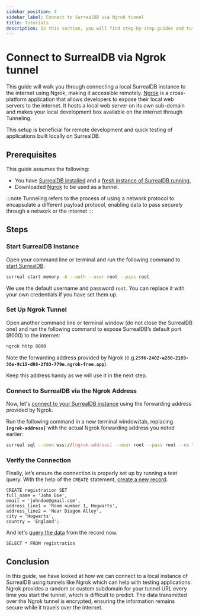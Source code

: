 ```yaml
---
sidebar_position: 4
sidebar_label: Connect to SurrealDB via Ngrok tunnel
title: Tutorials
description: In this section, you will find step-by-step guides and tutorials on how to perform various tasks and achieve specific goals using SurrealDB.
---
```


# Connect to SurrealDB via Ngrok tunnel

This guide will walk you through connecting a local SurrealDB instance to the internet using Ngrok, making it accessible remotely. 
[Ngrok](https://ngrok.com/) is a cross-platform application that allows developers to expose their local web servers to the internet. It hosts a local web server on its own sub-domain and makes your local development box available on the internet through Tunneling.

This setup is beneficial for remote development and quick testing of applications built locally on SurrealDB. 

## Prerequisites

This guide assumes the following:

- You have [SurrealDB installed](/docs/surrealdb/installation) and a [fresh instance of SurrealDB running.](/docs/surrealdb/introduction/start)
- Downloaded [Ngrok](https://ngrok.com/download) to be used as a tunnel.

:::note
Tunneling refers to the process of using a network protocol to encapsulate a different payload protocol, enabling data to pass securely through a network or the internet
:::

## Steps

### Start SurrealDB Instance

Open your command line or terminal and run the following command to [start SurrealDB](/docs/surrealdb/introduction/start).
    
```bash
surreal start memory -A --auth --user root --pass root
```
    
We use the default username and password `root`. You can replace it with your own credentials if you have set them up.
   
### Set Up Ngrok Tunnel
    
Open another command line or terminal window (do not close the SurrealDB one) and run the following command to expose SurrealDB’s default port (8000) to the internet:
    
```bash
ngrok http 8000
```
    
Note the forwarding address provided by Ngrok (e.g.**`25f6-2402-e280-2189-38e-9c15-d08-2f83-779e.ngrok-free.app`**).
    
Keep this address handy as we will use it in the next step.
    
### Connect to SurrealDB via the Ngrok Address
    
Now, let's [connect to your SurrealDB instance](/docs/surrealdb/cli/sql/) using the forwarding address provided by Ngrok.
    
Run the following command in a new terminal window/tab, replacing **`[ngrok-address]`** with the actual Ngrok forwarding address you noted earlier:
    
```bash
surreal sql --conn wss://[ngrok-address] --user root --pass root --ns test --db test --pretty
```
    
### Verify the Connection
    
Finally, let’s ensure the connection is properly set up by running a test query.
With the help of the `CREATE` statement, [create a new record](/docs/surrealdb/surrealql/statements/create). 
    
```surql
CREATE registration SET 
full_name = 'John Doe',
email = 'johndoe@gmail.com',
address_line1 = 'Room number 1, Hogwarts',
address_line2 = 'Near Diagon Alley',
city = 'Hogwarts',
country = 'England';
```
And let's [query the data](/docs/surrealdb/surrealql/statements/select) from the record now. 
```surql
SELECT * FROM registration
 ```

## Conclusion

In this guide, we have looked at how we can connect to a local instance of SurrealDB using tunnels like Ngrok which can help with testing applications. Ngrok provides a random or custom subdomain for your tunnel URL every time you start the tunnel, which is difficult to predict. The data transmitted over the Ngrok tunnel is encrypted, ensuring the information remains secure while it travels over the internet.
